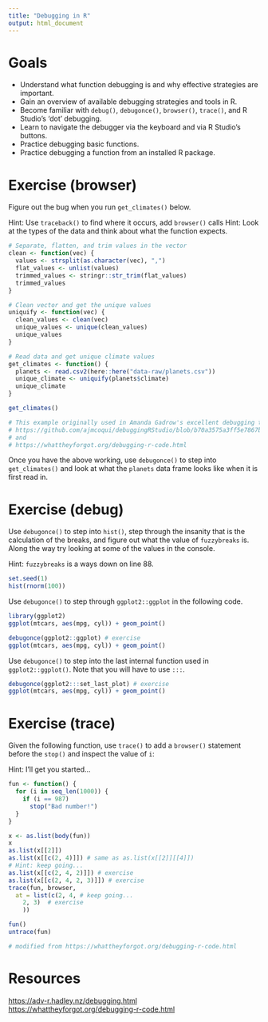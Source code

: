 ```yaml
---
title: "Debugging in R"
output: html_document
---
```


# Goals

- Understand what function debugging is and why effective strategies are important.
- Gain an overview of available debugging strategies and tools in R.
- Become familiar with `debug()`, `debugonce()`, `browser()`, `trace()`, and R Studio's 'dot' debugging.
- Learn to navigate the debugger via the keyboard and via R Studio's buttons.
- Practice debugging basic functions.
- Practice debugging a function from an installed R package.

# Exercise (browser)

Figure out the bug when you run `get_climates()` below.

Hint: Use `traceback()` to find where it occurs, add `browser()` calls
Hint: Look at the types of the data and think about what the function expects.

```r
# Separate, flatten, and trim values in the vector
clean <- function(vec) {
  values <- strsplit(as.character(vec), ",")
  flat_values <- unlist(values)
  trimmed_values <- stringr::str_trim(flat_values)
  trimmed_values
}

# Clean vector and get the unique values
uniquify <- function(vec) {
  clean_values <- clean(vec)
  unique_values <- unique(clean_values)
  unique_values
}

# Read data and get unique climate values
get_climates <- function() {
  planets <- read.csv2(here::here("data-raw/planets.csv"))
  unique_climate <- uniquify(planets$climate)
  unique_climate
}

get_climates()

# This example originally used in Amanda Gadrow's excellent debugging talk at rstudio::conf 2018,
# https://github.com/ajmcoqui/debuggingRStudio/blob/b70a3575a3ff5e7867b05fb5e84568abba426c4b/error_example.R
# and
# https://whattheyforgot.org/debugging-r-code.html
```

Once you have the above working, use `debugonce()` to step into `get_climates()` and look at what the `planets` data frame looks like when it is first read in.

# Exercise (debug)

Use `debugonce()` to step into `hist()`, step through the insanity that is the calculation of the breaks, and figure out what the value of `fuzzybreaks` is. Along the way try looking at some of the values in the console.

Hint: `fuzzybreaks` is a ways down on line 88.

```r
set.seed(1)
hist(rnorm(100))
```

Use `debugonce()` to step through `ggplot2::ggplot` in the following code.

```r
library(ggplot2)
ggplot(mtcars, aes(mpg, cyl)) + geom_point()

debugonce(ggplot2::ggplot) # exercise
ggplot(mtcars, aes(mpg, cyl)) + geom_point()
```

Use `debugonce()` to step into the last internal function used in `ggplot2::ggplot()`. Note that you will have to use `:::`.

```r
debugonce(ggplot2:::set_last_plot) # exercise
ggplot(mtcars, aes(mpg, cyl)) + geom_point()
```

# Exercise (trace)

Given the following function, use `trace()` to add a `browser()` statement before the `stop()` and inspect the value of `i`:

Hint: I'll get you started...

```r
fun <- function() {
  for (i in seq_len(1000)) {
    if (i == 987)
      stop("Bad number!")
  }
}

x <- as.list(body(fun))
x
as.list(x[[2]])
as.list(x[[c(2, 4)]]) # same as as.list(x[[2]][[4]]) 
# Hint: keep going...
as.list(x[[c(2, 4, 2)]]) # exercise
as.list(x[[c(2, 4, 2, 3)]]) # exercise
trace(fun, browser, 
  at = list(c(2, 4, # keep going...
    2, 3)  # exercise
    ))

fun()
untrace(fun)

# modified from https://whattheyforgot.org/debugging-r-code.html
```

# Resources

<https://adv-r.hadley.nz/debugging.html>
<https://whattheyforgot.org/debugging-r-code.html>
